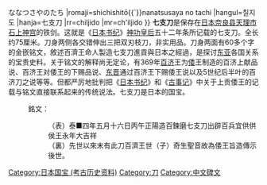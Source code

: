 {{Unreferenced |time=2011-12-01T08:05:38+00:00 }}
{{Infobox Chinese
|pic=Chiljido.jpg
|piccap=七支刀古物
|kanji=七支刀
|kana=しちしとう{{`}}ななつさやのたち
|romaji=shichishitō{{`}}nanatsusaya no tachi
|hangul=칠지도
|hanja=七支刀
|rr=chiljido
|mr=ch'iljido
}}
'''七支刀'''是保存在[[日本|日本]][[奈良县|奈良县]][[天理市|天理市]][[石上神宫|石上神宫]]的铁剑。{{Who|据说}}这就是《[[日本书纪|日本书纪]]》[[神功皇后|神功皇后]]五十二年条所记载的七支刀。全长约75厘米。刀身两侧各交错伸出三把双刃枝刀，非实用品。刀身两面有60多个字的金嵌铭文，敘述百濟王命人製造七支刀進貢與日本之經過，是探讨[[东亚|东亚]]各国关系的宝贵史料。关于铭文的解释尚无定论，有369年[[百济|百济]]王为[[倭|倭]]王制造的百济上献品说、百济王对倭王的下赐品说、[[东晋|东晋]]通过百济王下赐倭王说以及5世纪后半叶的百济刀之说等等。但都严厉地批判把《[[日本书纪|日本书纪]]》和《[[古事记|古事记]]》中关于上贡倭王的记载与铭文直接联系起来的传统说法。七支刀是日本的国宝。

:銘文：
::（表）泰■四年五月十六日丙午正陽造百鍊磨七支刀出辟百兵宜供供侯王永年大吉祥
::（裏）先世以來末有此刀百濟王世（子）奇生聖音故為倭王旨造傳示後世。

{{Authority control}}
[[Category:日本国宝_(考古历史资料)|Category:日本国宝 (考古历史资料)]]
[[Category:刀|Category:刀]]
[[Category:中文碑文|Category:中文碑文]]